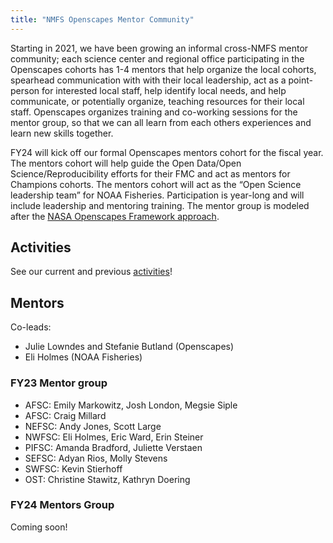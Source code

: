 ```yaml
---
title: "NMFS Openscapes Mentor Community"
---
```


Starting in 2021, we have been growing an informal cross-NMFS mentor community; each science center and regional office participating in the Openscapes cohorts has 1-4 mentors that help organize the local cohorts, spearhead communication with with their local leadership, act as a point-person for interested local staff, help identify local needs, and help communicate, or potentially organize, teaching resources for their local staff. Openscapes organizes training and co-working sessions for the mentor group, so that we can all learn from each others experiences and learn new skills together.  

FY24 will kick off our formal Openscapes mentors cohort for the fiscal year. The  mentors cohort will help guide the Open Data/Open Science/Reproducibility efforts for their FMC and act as mentors for Champions cohorts. The mentors cohort will act as the "Open Science leadership team" for NOAA Fisheries. Participation is year-long and will include leadership and mentoring training. The mentor group is modeled after the [NASA Openscapes Framework approach](https://openscapes.github.io/approach-guide/mentors-framework).   

## Activities

See our current and previous [activities](activities.qmd)!

## Mentors

Co-leads:

* Julie Lowndes and Stefanie Butland (Openscapes)
* Eli Holmes (NOAA Fisheries)

### FY23 Mentor group

* AFSC: Emily Markowitz, Josh London, Megsie Siple
* AFSC: Craig Millard
* NEFSC: Andy Jones, Scott Large
* NWFSC: Eli Holmes, Eric Ward, Erin Steiner
* PIFSC: Amanda Bradford, Juliette Verstaen
* SEFSC: Adyan Rios, Molly Stevens
* SWFSC: Kevin Stierhoff
* OST: Christine Stawitz, Kathryn Doering

### FY24 Mentors Group

Coming soon!
